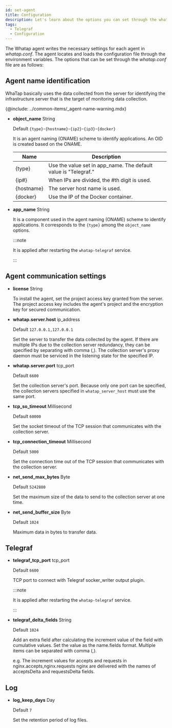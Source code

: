 ```yaml
---
id: set-agent
title: Configuration
description: Let's learn about the options you can set through the whatap.conf file in the Telegraf agent server.
tags:
  - Telegraf
  - Configuration
---
```


The Whatap agent writes the necessary settings for each agent in _whatap.conf_. The agent locates and loads the configuration file through the environment variables. The options that can be set through the _whatap.conf_ file are as follows:

## Agent name identification

WhaTap basically uses the data collected from the server for identifying the infrastructure server that is the target of monitoring data collection. 

{@include: ../common-items/_agent-name-warning.mdx}

-   **object_name** <span class='type'>String</span>

    Default `{type}`-`{hostname}`-`{ip2}`-`{ip3}`-`{docker}`

    It is an agent naming (ONAME) scheme to identify applications. An OID is created based on the ONAME.

    | Name       | Description                                                        |
    | ---------- | ------------------------------------------------------------------ |
    | {type}     | Use the value set in app_name. The default value is "Telegraf."    |
    | {ip#}      | When IPs are divided, the #th digit is used.                       |
    | {hostname} | The server host name is used.                                      |
    | {docker}   | Use the IP of the Docker container.                                |

-   **app_name** <span class='type'>String</span>

    It is a component used in the agent naming (ONAME) scheme to identify applications. It corresponds to the `{type}` among the `object_name` options.

    :::note

    It is applied after restarting the `whatap-telegraf` service.

    :::

## Agent communication settings

-   **license** <span class='type'>String</span>

    To install the agent, set the project access key granted from the server. The project access key includes the agent's project and the encryption key for secured communication.

-   **whatap.server.host** <span class='type'>ip_address</span>

    Default `127.0.0.1,127.0.0.1`

    Set the server to transfer the data collected by the agent. If there are multiple IPs due to the collection server redundancy, they can be specified by separating with comma (,). The collection server's proxy daemon must be serviced in the listening state for the specified IP.

-   **whatap.server.port** <span class='type'>tcp_port</span>

    Default `6600`

    Set the collection server's port. Because only one port can be specified, the collection servers specified in `whatap_server_host` must use the same port.

-   **tcp_so_timeout** <span class='type'>Millisecond</span>

    Default `60000`

    Set the socket timeout of the TCP session that communicates with the collection server.

-   **tcp_connection_timeout** <span class='type'>Millisecond</span>

    Default `5000`

    Set the connection time out of the TCP session that communicates with the collection server.

-   **net_send_max_bytes** <span class='type'>Byte</span>

    Default `5242880`

    Set the maximum size of the data to send to the collection server at one time.

-   **net_send_buffer_size** <span class='type'>Byte</span>

    Default `1024`

    Maximum data in bytes to transfer data. 

## Telegraf

-   **telegraf_tcp_port** <span class='type'>tcp_port</span>

    Default `6600`

    TCP port to connect with Telegraf socker_writer output plugin.

    :::note

    It is applied after restarting the `whatap-telegraf` service.

    :::

-   **telegraf_delta_fields** <span class='type'>String</span>

    Default `1024`

    Add an extra field after calculating the increment value of the field with cumulative values. Set the value as the name.fields format. Multiple items can be separated with comma (,).

    e.g. The increment values for accepts and requests in nginx.accepts,nginx.requests nginx are delivered with the names of acceptsDelta and requestsDelta fields.

## Log

-   **log_keep_days** <span class='type'>Day</span>

    Default `7`

    Set the retention period of log files.

